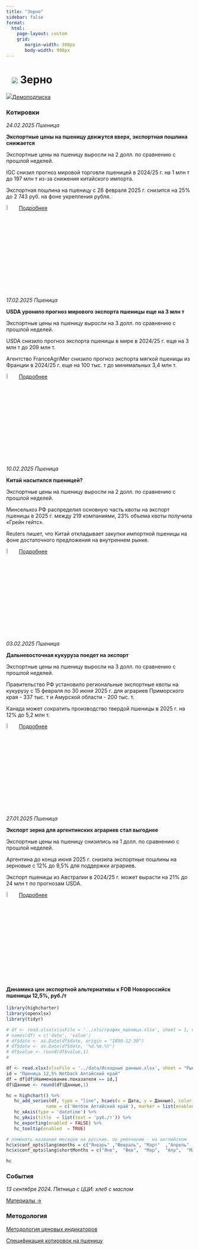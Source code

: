 ```yaml
---
title: "Зерно"
sidebar: false
format: 
  html:
    page-layout: custom
    grid:
       margin-width: 300px
       body-width: 900px
---
```


# ![](../images/icon-wheat.svg) Зерно {.my-custom-class style="margin-left:3%;"}

![](../images/icon-subscription.svg)[Демоподписка](../demo-subscription.qmd)

::::: {.grid style="margin-left:0%"}
::: {.g-col-12 .g-col-sm-12 .g-col-xs-12 .g-col-xl-6 .g-col-md-6 .g-col-lg-6}
### Котировки

*24.02.2025 Пшеница*

**Экспортные цены на пшеницу движутся вверх, экспортная пошлина снижается**

Экспортные цены на пшеницу выросли на 2 долл. по сравнению с прошлой неделей. 

IGC снизил прогноз мировой торговли пшеницей в 2024/25 г. на 1 млн т до 197 млн т из-за снижения китайского импорта.

Экспортная пошлина на пшеницу с 26 февраля 2025 г. снизится на 25% до  2 743 руб. на фоне укрепления рубля. 

![](../images/icon-locker.svg){width="6%"} [Подробнее](../demo-subscription.qmd)

*17.02.2025 Пшеница*

**USDA уронило прогноз мирового экспорта пшеницы еще на 3 млн т**

Экспортные цены на пшеницу выросли на 3 долл. по сравнению с прошлой неделей.

USDA снизило прогноз экспорта пшеницы в мире в 2024/25 г. еще на 3 млн т до 209 млн т.

Агентство FranceAgriMer снизило прогноз экспорта мягкой пшеницы из Франции в 2024/25 г. еще на 100 тыс. т до минимальных 3,4 млн т.

![](../images/icon-locker.svg){width="6%"} [Подробнее](../demo-subscription.qmd)

*10.02.2025 Пшеница*

**Китай насытился пшеницей?**

Экспортные цены на пшеницу выросли на 2 долл. по сравнению с прошлой неделей.

Минсельхоз РФ распределил основную часть квоты на экспорт пшеницы в 2025 г. между 219 компаниями, 23% объема квоты получила «Грейн гейтс».

Reuters пишет, что Китай откладывает закупки импортной пшеницы на фоне достаточного предложения на внутреннем рынке.

![](../images/icon-locker.svg){width="6%"} [Подробнее](../demo-subscription.qmd)

*03.02.2025 Пшеница*

**Дальневосточная кукуруза поедет на экспорт**

Экспортные цены на пшеницу выросли на 3 долл. по сравнению с прошлой неделей.

Правительство РФ установило региональные экспортные квоты на кукурузу с 15 февраля по 30 июня 2025 г. для аграриев Приморского края - 337 тыс. т и Амурской области - 200 тыс. т.

Канада может сократить производство твердой пшеницы в 2025 г. на 12% до 5,2 млн т.

![](../images/icon-locker.svg){width="6%"} [Подробнее](../demo-subscription.qmd)

*27.01.2025 Пшеница*

**Экспорт зерна для аргентинских аграриев стал выгоднее**

Экспортные цены на пшеницу снизились на 1 долл. по сравнению с прошлой неделей.

Аргентина до конца июня 2025 г. снизила экспортные пошлины на зерновые с 12% до 9,5% для поддержки аграриев.

Экспорт пшеницы из Австралии в 2024/25 г. может вырасти на 21% до 24 млн т по прогнозам USDA.

![](../images/icon-locker.svg){width="6%"} [Подробнее](../demo-subscription.qmd)

:::

::: {.g-col-12 .g-col-sm-12 .g-col-xs-12 .g-col-xl-6 .g-col-md-6 .g-col-lg-6}
#### Динамика цен экспортной альтернативы к FOB Новороссийск пшеницы 12,5%, руб./т

```r

library(highcharter)
library(openxlsx)
library(tidyr)

# df <- read.xlsx(xlsxFile = '../xls/график_пшеница.xlsx', sheet = 1, detectDates = TRUE) 
# names(df) = c('date', 'value')
# df$date <- as.Date(df$date, origin = "1899-12-30")
# df$date <- as.Date(df$date, '%d.%m.%Y')
# df$value <- round(df$value,1)
#

df <- read.xlsx(xlsxFile = '../data/Исходные данные.xlsx', sheet = "Рынки", detectDates = TRUE)
id = "Пшеница 12,5% Netback Алтайский край"
df = df[df$Наименование.показателя == id,]
df$Данные <- round(df$Данные,1)

hc = highchart() %>%
   hc_add_series(df, type = "line", hcaes(x = Дата, y = Данные), color = c("#1A4AFC"),
               name = c('Нетбэк Алтайский край'), marker = list(enabled = FALSE)) %>%
   hc_xAxis(type = 'datetime') %>%
   hc_yAxis(title  = list(text = 'руб./т')) %>%
   hc_exporting(enabled = FALSE) %>%
   hc_tooltip(enabled  = TRUE)

# поменять названия месяцев на русские. по умолчанию - на английском
hc$x$conf_opts$lang$months = c("Январь"	,"Февраль",	"Март"	,"Апрель"	,"Май",	"Июнь", "Июль",	"Август",	"Сентябрь",	"Октябрь",	"Ноябрь",	"Декабрь")
hc$x$conf_opts$lang$shortMonths = c("Янв", 	"Фев",	"Мар",	"Апр",	"Май",	"Июн",	"Июл",	"Авг",	"Сен",	"Окт",	"Ноя",	"Дек")

hc

```

### События

*13 сентября 2024. Пятница с ЦЦИ: хлеб с маслом*

[Материалы →](../events/2024-09-13-wheat.qmd)
:::
:::::

::::: {.grid style="margin-left:0%"}
::: {.g-col-12 .g-col-sm-12 .g-col-xs-12 .g-col-xl-4 .g-col-md-6 .g-col-lg-6}
### Методология

[Методология ценовых индикаторов](../methodology/methodology-benchmark-pbc.qmd)

[Спецификация котировок на пшеницу](../methodology/specs-wheat.qmd)
:::

::: {.g-col-12 .g-col-sm-12 .g-col-xs-12 .g-col-xl-4 .g-col-md-6 .g-col-lg-6}
:::
:::::
